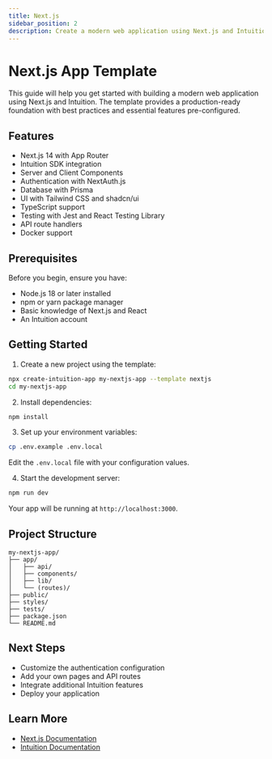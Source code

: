 ```yaml
---
title: Next.js
sidebar_position: 2
description: Create a modern web application using Next.js and Intuition
---
```


# Next.js App Template

This guide will help you get started with building a modern web application using Next.js and Intuition. The template provides a production-ready foundation with best practices and essential features pre-configured.

## Features

- Next.js 14 with App Router
- Intuition SDK integration
- Server and Client Components
- Authentication with NextAuth.js
- Database with Prisma
- UI with Tailwind CSS and shadcn/ui
- TypeScript support
- Testing with Jest and React Testing Library
- API route handlers
- Docker support

## Prerequisites

Before you begin, ensure you have:
- Node.js 18 or later installed
- npm or yarn package manager
- Basic knowledge of Next.js and React
- An Intuition account

## Getting Started

1. Create a new project using the template:

```bash
npx create-intuition-app my-nextjs-app --template nextjs
cd my-nextjs-app
```

2. Install dependencies:

```bash
npm install
```

3. Set up your environment variables:

```bash
cp .env.example .env.local
```

Edit the `.env.local` file with your configuration values.

4. Start the development server:

```bash
npm run dev
```

Your app will be running at `http://localhost:3000`.

## Project Structure

```
my-nextjs-app/
├── app/
│   ├── api/
│   ├── components/
│   ├── lib/
│   └── (routes)/
├── public/
├── styles/
├── tests/
├── package.json
└── README.md
```

## Next Steps

- Customize the authentication configuration
- Add your own pages and API routes
- Integrate additional Intuition features
- Deploy your application

## Learn More

- [Next.js Documentation](https://nextjs.org/docs)
- [Intuition Documentation](/) 